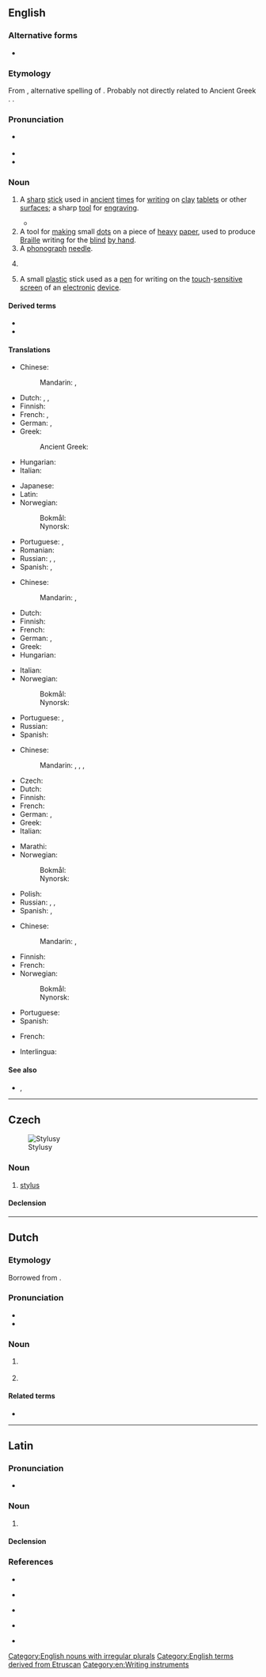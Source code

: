 ==English==
{{wikipedia}}

===Alternative forms===
* {{alter|en|stilus}}

===Etymology===
From {{etyl|la|en}} {{m|la|stylus}}, alternative spelling of {{m|la|stilus}}. Probably not directly related to Ancient Greek {{m|grc|στῦλος||pillar}}. {{doublet|en|style}}.

===Pronunciation===
* {{a|UK|US}} {{IPA|en|/ˈstaɪl.əs/}}
* {{audio|en|LL-Q1860 (eng)-Vealhurl-stylus.wav|Audio (UK)}}
* {{rhymes|en|aɪləs}}

===Noun===
{{en-noun|styli|+}}

# A [[sharp#Adjective|sharp]] [[stick#Noun|stick]] used in [[ancient]] [[time#Noun|times]] for [[write|writing]] on [[clay]] [[tablet]]s or other [[surface#Noun|surfaces]]; a sharp [[tool#Noun|tool]] for [[engrave|engraving]].
#: {{synonyms|en|style}}
#* {{quote-journal|en|author=Jane Shilling|title=The Golden Thread: the Story of Writing, by Ewan Clayton, review &#91;print edition: Illuminating language&#93;|url=http://www.telegraph.co.uk/culture/books/historybookreviews/10304108/The-Golden-Thread-the-Story-of-Writing-by-Ewan-Clayton-review.html|archiveurl=|archivedate=|work={{w|The Daily Telegraph}} (Review)|date=14 September 2013|page=R28|passage=[T]he pleasure of writing on wax with a '''stylus''' is exemplified by the fine, flowing hand of a Roman scribe who made out the birth certificate of Herennia Gemella, born March 128 AD.}}
# A tool for [[make#Verb|making]] small [[dot#Noun|dots]] on a piece of [[heavy]] [[paper#Noun|paper]], used to produce [[Braille]] writing for the [[blind#Noun|blind]] [[by hand]].
# A [[phonograph]] [[needle#Noun|needle]].
# {{lb|en|botany}} {{synonym of|en|style}}
# {{lb|en|computing}} A small [[plastic]] stick used as a [[pen#Noun|pen]] for writing on the [[touch#Noun|touch]]-[[sensitive]] [[screen#Noun|screen]] of an [[electronic]] [[device]].

====Derived terms====
* {{l|en|stylograph}}
* {{l|en|stylophone}}

====Translations====
{{trans-top|tool for writing on clay tablets}}
* Chinese:
*: Mandarin: {{t|cmn|描畫針|sc=Hani}}, {{t|cmn|描画针|tr=miáohuàzhēn|sc=Hani}}
* Dutch: {{t|nl|stylus|m}}, {{t+|nl|griffel}}, {{t|nl|schrijfstift}}
* Finnish: {{t|fi|stilus}}
* French: {{t+|fr|stylet|m}}, {{t+|fr|style}}
* German: {{t|de|Schreibgriffel|m}}, {{t|de|Schreibspitze|f}}
* Greek: {{t+|el|γραφίδα|f}}
*: Ancient Greek: {{t|grc|ἐγκεντρίς|f}}
* Hungarian: {{t|hu|íróvessző}}
* Italian: {{t+|it|stilo|m}}
{{trans-mid}}
* Japanese: {{t|ja|スタイラス|tr=sutairasu|sc=Jpan}}
* Latin: {{t|la|stilus|m}}
* Norwegian:
*: Bokmål: {{t|nb|stylus|m}}
*: Nynorsk: {{t|nn|stylus|m}}
* Portuguese: {{t+|pt|estilo|m}}, {{t+|pt|estilete|m}}
* Romanian: {{t+|ro|stil|n}}
* Russian: {{t|ru|сти́лос|m}}, {{t+|ru|сти́лус|m}}, {{t+|ru|стило́|n}}
* Spanish: {{t+|es|estilo|m}}, {{t+|es|estilete|m}}
{{trans-bottom}}

{{trans-top|phonograph needle}}
* Chinese:
*: Mandarin: {{t+|cmn|唱針|sc=Hani}}, {{t+|cmn|唱针|tr=chàngzhēn|sc=Hani}}
* Dutch: {{t+|nl|naald}}
* Finnish: {{t+|fi|neula}}
* French: {{t+|fr|saphir|m}}
* German: {{t+|de|Saphir|m}}, {{t|de|Grammofonnadel|f}}
* Greek: {{t+|el|βελόνα|f}}
* Hungarian: {{t|hu|gramofontű}}
{{trans-mid}}
* Italian: {{t+|it|puntina|f}}
* Norwegian:
*: Bokmål: {{t+|nb|stift|m}}
*: Nynorsk: {{t|nn|stift|m}}
* Portuguese: {{t+|pt|safira|f}}, {{t+|pt|agulha|f}}
* Russian: {{qualifier|граммофо́нная}} {{t+|ru|иго́лка|f}}
* Spanish: {{t+|es|aguja|f}}
{{trans-bottom}}

{{trans-top|pen for writing on touch-sensitive screen}}
* Chinese:
*: Mandarin: {{t+|cmn|觸控筆|sc=Hani}}, {{t+|cmn|触控笔|tr=chùkòngbǐ|sc=Hani}}, {{t+|cmn|光筆|sc=Hani}}, {{t+|cmn|光笔|tr=guāngbǐ|sc=Hani}}
* Czech: {{t|cs|stylus|m}}
* Dutch: {{t|nl|stylus|m}}
* Finnish: {{t+|fi|osoitinkynä}}
* French: {{t+|fr|stylet|m}}
* German: {{t|de|Eingabestift|m}}, {{t+|de|Stylus|m}}
* Greek: {{t|el|στυλός|m}}
* Italian: {{t+|it|stilo|m}}
{{trans-mid}}
* Marathi: {{t|mr|स्टायलस}}
* Norwegian:
*: Bokmål: {{t|nb|pekepenn|m}}
*: Nynorsk: {{t|nn|peikepenn|m}}
* Polish: {{t+|pl|rysik|m-in}}
* Russian: {{t|ru|сти́лос|m}}, {{t+|ru|сти́лус|m}}, {{t+|ru|стило́|n}}
* Spanish: {{t+|es|estilete|m}}, {{t+|es|estilo|m}}
{{trans-bottom}}

{{trans-top|tool for writing Braille}}
* Chinese:
*: Mandarin: {{t|cmn|盲文筆}}, {{t|cmn|盲文笔|tr=mángwénbǐ}}
* Finnish: {{t|fi|kirjoitusnaskali}}
* French: {{t+|fr|poinçon|m}}
* Norwegian:
*: Bokmål: {{t|nb|pren|m}}
*: Nynorsk: {{t|nn|pren|m}}
{{trans-mid}}
* Portuguese: {{t+|pt|punção|m}}
* Spanish: {{t+|es|punzón|m}}
{{trans-bottom}}

{{checktrans-top}}
* French: {{t+check|fr|stylo|m}}
{{trans-mid}}
* Interlingua: {{t-check|ia|stilo}}
{{trans-bottom}}

====See also====
* {{l|en|light pen}}, {{l|en|lightpen}}

[[Category:English nouns with irregular plurals]]
[[Category:English terms derived from Etruscan]]
[[Category:en:Writing instruments]]

----

==Czech==
[[File:Styluses.JPG|thumb|Stylusy]]

===Noun===
{{cs-noun|g=m}}

# [[#English|stylus]] {{gloss|small plastic stick used as a pen for writing on the touch sensitive screen of an electronic gadget}}

====Declension====
{{cs-decl-noun-auto|mi|styl|u|s}}

----

==Dutch==

===Etymology===
Borrowed from {{bor|nl|la|stylus}}.

===Pronunciation===
* {{IPA|nl|/ˈsti.lʏs/}}
* {{hyphenation|nl|sty|lus}}

===Noun===
{{nl-noun|m|-en|-}}

# {{l|en|stylus}} {{gloss|sharp pen used for writing on clay tablets or wax tablets}}
# {{l|en|stylus}} {{gloss|plastic stick used for interacting with touch-screen devices}}

====Related terms====
* {{l|nl|stylo}}

----

==Latin==

===Pronunciation===
* {{la-IPA|stylus}}

===Noun===
{{la-noun|stylus<2>}}

# {{lb|la|proscribed}} {{alternative form of|la|stilus}}

====Declension====
{{la-ndecl|stylus<2>}}

===References===
* {{R:L&S}}<br /> {{R:L&S|stilus}}
* {{R:Elementary Lewis}}<br /> {{R:Elementary Lewis|stilus}}
* {{R:Gaffiot}}<br /> {{R:Gaffiot|stilus}}
* {{R:du Cange}}
* {{R:Peck}}<br /> {{R:Peck|stilus}}